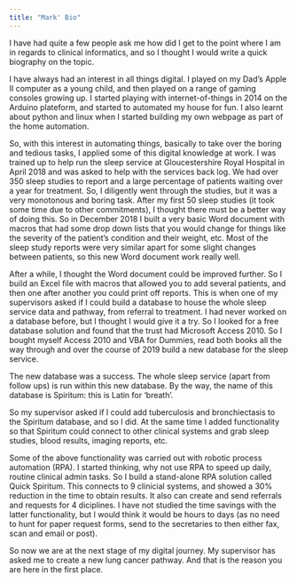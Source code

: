 ```yaml
---
title: "Mark' Bio"
---
```


I have had quite a few people ask me how did I get to the point where I am in regards to clinical informatics, and so I thought I would write a quick biography on the topic.

I have always had an interest in all things digital. I played on my Dad’s Apple II computer as a young child, and then played on a range of gaming consoles growing up. I started playing with internet-of-things in 2014 on the Arduino plateform, and started to automated my house for fun. I also learnt about python and linux when I started building my own webpage as part of the home automation.

So, with this interest in automating things, basically to take over the boring and tedious tasks, I applied some of this digital knowledge at work. I was trained up to help run the sleep service at Gloucestershire Royal Hospital in April 2018 and was asked to help with the services back log. We had over 350 sleep studies to report and a large percentage of patients waiting over a year for treatment. So, I diligently went through the studies, but it was a very monotonous and boring task. After my first 50 sleep studies (it took some time due to other commitments), I thought there must be a better way of doing this. So in December 2018 I built a very basic Word document with macros that had some drop down lists that you would change for things like the severity of the patient’s condition and their weight, etc. Most of the sleep study reports were very similar apart for some slight changes between patients, so this new Word document work really well.

After a while, I thought the Word document could be improved further. So I build an Excel file with macros that allowed you to add several patients, and then one after another you could print off reports. This is when one of my supervisors asked if I could build a database to house the whole sleep service data and pathway, from referral to treatment. I had never worked on a database before, but I thought I would give it a try. So I looked for a free database solution and found that the trust had Microsoft Access 2010. So I bought myself Access 2010 and VBA for Dummies, read both books all the way through and over the course of 2019 build a new database for the sleep service.

The new database was a success. The whole sleep service (apart from follow ups) is run within this new database. By the way, the name of this database is Spiritum: this is Latin for ‘breath’.

So my supervisor asked if I could add tuberculosis and bronchiectasis to the Spiritum database, and so I did. At the same time I added functionality so that Spiritum could connect to other clinical systems and grab sleep studies, blood results, imaging reports, etc.

Some of the above functionality was carried out with robotic process automation (RPA). I started thinking, why not use RPA to speed up daily, routine clinical admin tasks. So I build a stand-alone RPA solution called Quick Spiritum. This connects to 9 clinicial systems, and showed a 30% reduction in the time to obtain results. It also can create and send referrals and requests for 4 diciplines. I have not studied the time savings with the latter functionality, but I would think it would be hours to days (as no need to hunt for paper request forms, send to the secretaries to then either fax, scan and email or post).

So now we are at the next stage of my digital journey. My supervisor has asked me to create a new lung cancer pathway. And that is the reason you are here in the first place.